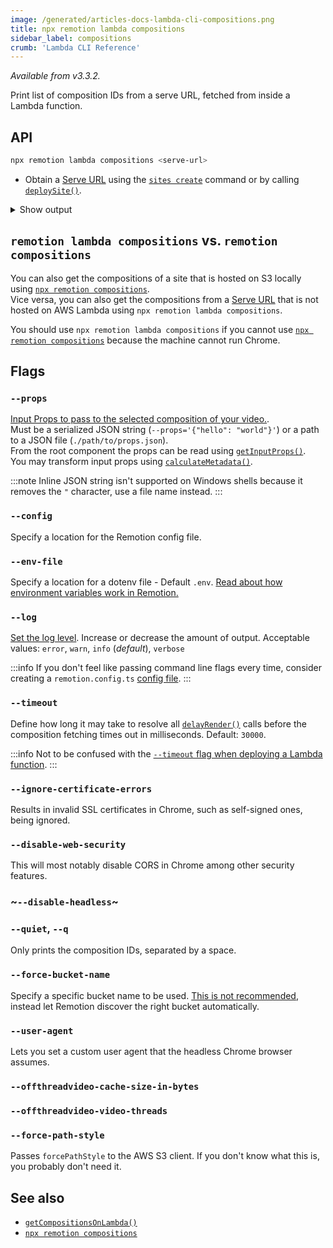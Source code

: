 ```yaml
---
image: /generated/articles-docs-lambda-cli-compositions.png
title: npx remotion lambda compositions
sidebar_label: compositions
crumb: 'Lambda CLI Reference'
---
```


_Available from v3.3.2._

Print list of composition IDs from a serve URL, fetched from inside a Lambda function.

## API

```bash
npx remotion lambda compositions <serve-url>
```

- Obtain a [Serve URL](/docs/terminology/serve-url) using the [`sites create`](/docs/lambda/cli/sites/create) command or by calling [`deploySite()`](/docs/lambda/deploysite).

<details>
  <summary>Show output</summary>
  <pre>
    looped 60 1080x1080 200 (3.33 sec)
    <br />
    cancel-render 30 920x720 100 (3.33 sec)
    <br />
    iframe 30 1080x1080 10 (0.33 sec)
    <br />
    stagger-test 30 1280x720 100 (3.33 sec)
    <br />
    freeze-example 30 1280x720 300 (10.00 sec)
    <br />
    base-spring 30 1080x1080 100 (3.33 sec)
    <br />
    spring-with-duration 30 1080x1080 100 (3.33 sec)
    <br />
    missing-img 30 1080x1080 10 (0.33 sec)
    <br />
    ten-frame-tester 30 1080x1080 10 (0.33 sec)
    <br />
    framer 30 1080x1080 100 (3.33 sec)
    <br />
    skip-zero-frame 30 1280x720 100 (3.33 sec)
    <br />
    scripts 30 1280x720 100 (3.33 sec)
    <br />
    many-audio 30 1280x720 30 (1.00 sec)
    <br />
    error-on-frame-10 30 1280x720 1000000 (33333.33 sec)
    <br />
    wrapped-in-context 1280x720 Still
    <br />
    drop-dots 30 1080x1080 5400 (180.00 sec)
    <br />
  </pre>
</details>

## `remotion lambda compositions` vs. `remotion compositions`

You can also get the compositions of a site that is hosted on S3 locally using [`npx remotion compositions`](/docs/cli/compositions).  
Vice versa, you can also get the compositions from a [Serve URL](/docs/terminology/serve-url) that is not hosted on AWS Lambda using `npx remotion lambda compositions`.

You should use `npx remotion lambda compositions` if you cannot use [`npx remotion compositions`](/docs/cli/compositions) because the machine cannot run Chrome.

## Flags

### `--props`

[Input Props to pass to the selected composition of your video.](/docs/passing-props#passing-input-props-in-the-cli).  
Must be a serialized JSON string (`--props='{"hello": "world"}'`) or a path to a JSON file (`./path/to/props.json`).  
From the root component the props can be read using [`getInputProps()`](/docs/get-input-props).  
You may transform input props using [`calculateMetadata()`](/docs/calculate-metadata).

:::note
Inline JSON string isn't supported on Windows shells because it removes the `"` character, use a file name instead.
:::

### `--config`

Specify a location for the Remotion config file.

### `--env-file`

Specify a location for a dotenv file - Default `.env`. [Read about how environment variables work in Remotion.](/docs/env-variables)

### `--log`

[Set the log level](/docs/config#setlevel). Increase or decrease the amount of output. Acceptable values: `error`, `warn`, `info` (_default_), `verbose`

:::info
If you don't feel like passing command line flags every time, consider creating a `remotion.config.ts` [config file](/docs/config).
:::

### `--timeout`

Define how long it may take to resolve all [`delayRender()`](/docs/delay-render) calls before the composition fetching times out in milliseconds. Default: `30000`.

:::info
Not to be confused with the [`--timeout` flag when deploying a Lambda function](/docs/lambda/cli/functions/deploy#--timeout).
:::

### `--ignore-certificate-errors`

Results in invalid SSL certificates in Chrome, such as self-signed ones, being ignored.

### `--disable-web-security`

This will most notably disable CORS in Chrome among other security features.

### ~`--disable-headless`~

<Options id="disable-headless" />

### `--quiet`, `--q`

Only prints the composition IDs, separated by a space.

### `--force-bucket-name`<AvailableFrom v="3.3.42" />

Specify a specific bucket name to be used. [This is not recommended](/docs/lambda/multiple-buckets), instead let Remotion discover the right bucket automatically.

### `--user-agent`<AvailableFrom v="3.3.83"/>

Lets you set a custom user agent that the headless Chrome browser assumes.

### `--offthreadvideo-cache-size-in-bytes`<AvailableFrom v="4.0.23"/>

<Options id="offthreadvideo-cache-size-in-bytes" />

### `--offthreadvideo-video-threads`<AvailableFrom v="4.0.261"/>

<Options id="offthreadvideo-video-threads" />

### `--force-path-style`<AvailableFrom v="4.0.202" />

Passes `forcePathStyle` to the AWS S3 client. If you don't know what this is, you probably don't need it.

## See also

- [`getCompositionsOnLambda()`](/docs/lambda/getcompositionsonlambda)
- [`npx remotion compositions`](/docs/cli/compositions)
